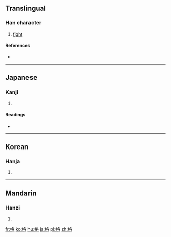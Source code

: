 ==Translingual==

===Han character===
{{Han char|rn=64|rad=手|as=06|sn=9|four=5706<sub>4</sub>|canj=手竹水口 (QHER)}}

# [[fight]]

====References====
* {{Han ref|kx=0430.090|dkj=12047|dj=0780.020|hdz=31874.040|uh=630C|ud=25356|bh=CEDD|bd=52957}}

----

==Japanese==

===Kanji===
{{ja-kanji|grade=|rs=手06}}

# {{defn|lang=ja|sort=手06}}

====Readings====
* {{ja-readings|on=[[かく]] (kaku)|kun=[[うつ]] (utsu)}}

----

==Korean==

===Hanja===
{{ko-hanja|hangeul=격|eumhun=|rv=gyeok|mr=kyŏk|y=kyek}}

# {{defn|lang=ko|sort=手06}}

----

==Mandarin==

===Hanzi===
{{cmn-hanzi|pin=[[gé]] ([[ge2]])|wg=ko<sup>2</sup>}}

# {{defn|lang=cmn|sort=手06}}

[[fr:挌]]
[[ko:挌]]
[[hu:挌]]
[[ja:挌]]
[[pl:挌]]
[[zh:挌]]